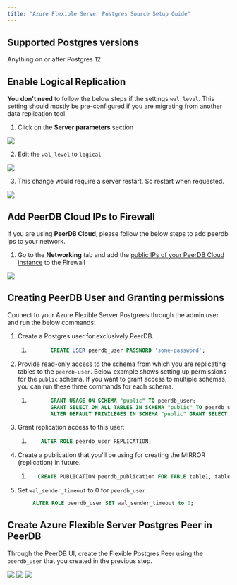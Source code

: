 ```yaml
---
title: "Azure Flexible Server Postgres Source Setup Guide"
---
```



## Supported Postgres versions

Anything on or after Postgres 12

## Enable Logical Replication

**You don't need** to follow the below steps if the settings `wal_level`. This setting should mostly be pre-configured if you are migrating from another data replication tool.

1. Click on the **Server parameters** section

<Frame caption="Server Parameters">
    <img src="/images/setup/flexible_server/server_parameters.png" />
</Frame>

2. Edit the `wal_level` to `logical`

<Frame caption="Change wal_level to logical">
    <img src="/images/setup/flexible_server/wal_level.png" />
</Frame>

3. This change would require a server restart. So restart when requested.

<Frame caption="Restart server">
    <img src="/images/setup/flexible_server/restart.png" />
</Frame>


## Add PeerDB Cloud IPs to Firewall

If you are using **PeerDB Cloud**, please follow the below steps to add peerdb ips to your network.

1. Go to the **Networking** tab and add the [public IPs of your PeerDB Cloud instance](/peerdb-cloud/ip-table) to the Firewall

<Frame caption="Add PeerDB IPs to Firewall">
    <img src="/images/setup/flexible_server/firewall.png" />
</Frame>

## Creating PeerDB User and Granting permissions

Connect to your Azure Flexible Server Postgrees through the admin user and run the below commands:

1. Create a Postgres user for exclusively PeerDB.

    1. ```sql
              CREATE USER peerdb_user PASSWORD 'some-password';
        ```

2. Provide read-only access to the schema from which you are replicating tables to the `peerdb-user`. Below example shows setting up permissions for the `public` schema. If you want to grant access to multiple schemas, you can run these three commands for each schema.

    1. ```sql
              GRANT USAGE ON SCHEMA "public" TO peerdb_user;
              GRANT SELECT ON ALL TABLES IN SCHEMA "public" TO peerdb_user;
              ALTER DEFAULT PRIVILEGES IN SCHEMA "public" GRANT SELECT ON TABLES TO peerdb_user;
        ```

3. Grant replication access to this user:

    1. ```sql
           ALTER ROLE peerdb_user REPLICATION;
        ```

4. Create a publication that you'll be using for creating the MIRROR (replication) in future.

    1. ```sql
          CREATE PUBLICATION peerdb_publication FOR TABLE table1, table2, table3....;
        ```

5. Set `wal_sender_timeout` to 0 for `peerdb_user`
```sql
        ALTER ROLE peerdb_user SET wal_sender_timeout to 0;
```

<SSHTunnel />


## Create Azure Flexible Server Postgres Peer in PeerDB

Through the PeerDB UI, create the Flexible Postgres Peer using the `peerdb_user` that you created in the previous step.

<Frame caption="Choose PostgreSQL Peer">
    <img src="/images/setup/flexible_server/create_peer1.png" />
</Frame>

<Frame caption="Peer Creation and Validation">
    <img src="/images/setup/flexible_server/create_peer2.png" />
</Frame>

<Frame caption="Created Peer">
    <img src="/images/setup/flexible_server/create_peer3.png" />
</Frame>